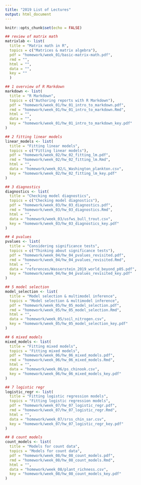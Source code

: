 ```yaml
---
title: "2019 List of Lectures"
output: html_document
---
```


```r
knitr::opts_chunk$set(echo = FALSE)
```

```r
## review of matrix math
matrixlab <- list(
  title = "Matrix math in R",
  topics = c("Matrices & matrix algebra"),
  pdf = "homework/week_01/basic-matrix-math.pdf",
  rmd = "",
  html = "",
  data = "",
  key = ""
  )

## 1 overview of R Markdown
markdown <- list(
  title = "R Markdown",
  topics = c("Authoring reports with R Markdown"),
  pdf = "homework/week_01/hw_01_intro_to_markdown.pdf",
  rmd = "homework/week_01/hw_01_intro_to_markdown.Rmd",
  html = "",
  data = "",
  key = "homework/week_01/hw_01_intro_to_markdown_key.pdf"
)

## 2 fitting linear models
linear_models <- list(
  title = "Fitting linear models",
  topics = c("Fitting linear models"),
  pdf = "homework/week_02/hw_02_fitting_lm.pdf",
  rmd = "homework/week_02/hw_02_fitting_lm.Rmd",
  html = "",
  data = "homework/week_02/L_Washington_plankton.csv",
  key = "homework/week_02/hw_02_fitting_lm_key.pdf"
)

## 3 diagnostics
diagnostics <- list(
  title = "Checking model diagnostics",
  topics = c("Checking model diagnostics"),
  pdf = "homework/week_03/hw_03_diagnostics.pdf",
  rmd = "homework/week_03/hw_03_diagnostics.Rmd",
  html = "",
  data = "homework/week_03/usfws_bull_trout.csv",
  key = "homework/week_03/hw_03_diagnostics_key.pdf"
)

## 4 pvalues
pvalues <- list(
  title = "Considering significance tests",
  topics = c("Thinking about significance tests"),
  pdf = "homework/week_04/hw_04_pvalues_revisited.pdf",
  rmd = "homework/week_04/hw_04_pvalues_revisited.Rmd",
  html = "",
  data = "references/Wasserstein_2019_world_beyond_p05.pdf",
  key = "homework/week_04/hw_04_pvalues_revisited_key.pdf"
)

## 5 model selection
model_selection <- list(
  title = "Model selection & multimodel inference",
  topics = "Model selection & multimodel inference",
  pdf = "homework/week_05/hw_05_model_selection.pdf",
  rmd = "homework/week_05/hw_05_model_selection.Rmd",
  html = "",
  data = "homework/week_05/soil_nitrogen.csv",
  key = "homework/week_05/hw_05_model_selection_key.pdf"
)

## 6 mixed models
mixed_models <- list(
  title = "Fitting mixed models",
  topics = "Fitting mixed models",
  pdf = "homework/week_06/hw_06_mixed_models.pdf",
  rmd = "homework/week_06/hw_06_mixed_models.Rmd",
  html = "",
  data = "homework/week_06/ps_chinook.csv",
  key = "homework/week_06/hw_06_mixed_models_key.pdf"
)

## 7 logistic regr
logistic_regr <- list(
  title = "Fitting logistic regression models",
  topics = "Fitting logistic regression models",
  pdf = "homework/week_07/hw_07_logistic_regr.pdf",
  rmd = "homework/week_07/hw_07_logistic_regr.Rmd",
  html = "",
  data = "homework/week_07/srss_chin_sar.csv",
  key = "homework/week_07/hw_07_logistic_regr_key.pdf"
)

## 8 count models
count_models <- list(
  title = "Models for count data",
  topics = "Models for count data",
  pdf = "homework/week_08/hw_08_count_models.pdf",
  rmd = "homework/week_08/hw_08_count_models.Rmd",
  html = "",
  data = "homework/week_08/plant_richness.csv",
  key = "homework/week_08/hw_08_count_models_key.pdf"
)

```

